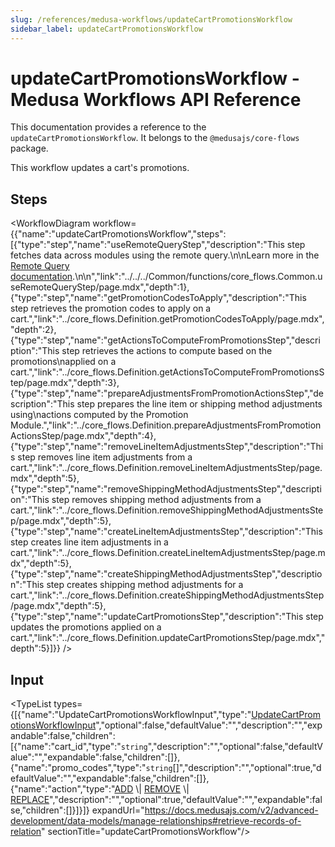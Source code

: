 ```yaml
---
slug: /references/medusa-workflows/updateCartPromotionsWorkflow
sidebar_label: updateCartPromotionsWorkflow
---
```



# updateCartPromotionsWorkflow - Medusa Workflows API Reference

This documentation provides a reference to the `updateCartPromotionsWorkflow`. It belongs to the `@medusajs/core-flows` package.

This workflow updates a cart's promotions.

## Steps

<WorkflowDiagram workflow={{"name":"updateCartPromotionsWorkflow","steps":[{"type":"step","name":"useRemoteQueryStep","description":"This step fetches data across modules using the remote query.\n\nLearn more in the [Remote Query documentation](https://docs.medusajs.com/v2/advanced-development/modules/remote-query).\n\n","link":"../../../Common/functions/core_flows.Common.useRemoteQueryStep/page.mdx","depth":1},{"type":"step","name":"getPromotionCodesToApply","description":"This step retrieves the promotion codes to apply on a cart.","link":"../core_flows.Definition.getPromotionCodesToApply/page.mdx","depth":2},{"type":"step","name":"getActionsToComputeFromPromotionsStep","description":"This step retrieves the actions to compute based on the promotions\napplied on a cart.","link":"../core_flows.Definition.getActionsToComputeFromPromotionsStep/page.mdx","depth":3},{"type":"step","name":"prepareAdjustmentsFromPromotionActionsStep","description":"This step prepares the line item or shipping method adjustments using\nactions computed by the Promotion Module.","link":"../core_flows.Definition.prepareAdjustmentsFromPromotionActionsStep/page.mdx","depth":4},{"type":"step","name":"removeLineItemAdjustmentsStep","description":"This step removes line item adjustments from a cart.","link":"../core_flows.Definition.removeLineItemAdjustmentsStep/page.mdx","depth":5},{"type":"step","name":"removeShippingMethodAdjustmentsStep","description":"This step removes shipping method adjustments from a cart.","link":"../core_flows.Definition.removeShippingMethodAdjustmentsStep/page.mdx","depth":5},{"type":"step","name":"createLineItemAdjustmentsStep","description":"This step creates line item adjustments in a cart.","link":"../core_flows.Definition.createLineItemAdjustmentsStep/page.mdx","depth":5},{"type":"step","name":"createShippingMethodAdjustmentsStep","description":"This step creates shipping method adjustments for a cart.","link":"../core_flows.Definition.createShippingMethodAdjustmentsStep/page.mdx","depth":5},{"type":"step","name":"updateCartPromotionsStep","description":"This step updates the promotions applied on a cart.","link":"../core_flows.Definition.updateCartPromotionsStep/page.mdx","depth":5}]}} />

## Input

<TypeList types={[{"name":"UpdateCartPromotionsWorkflowInput","type":"[UpdateCartPromotionsWorkflowInput](../../../types/core_flows.UpdateCartPromotionsWorkflowInput/page.mdx)","optional":false,"defaultValue":"","description":"","expandable":false,"children":[{"name":"cart_id","type":"`string`","description":"","optional":false,"defaultValue":"","expandable":false,"children":[]},{"name":"promo_codes","type":"`string`[]","description":"","optional":true,"defaultValue":"","expandable":false,"children":[]},{"name":"action","type":"[ADD](../../../../utils/PromotionUtils/enums/utils.PromotionUtils.PromotionActions/page.mdx#add) \\| [REMOVE](../../../../utils/PromotionUtils/enums/utils.PromotionUtils.PromotionActions/page.mdx#remove) \\| [REPLACE](../../../../utils/PromotionUtils/enums/utils.PromotionUtils.PromotionActions/page.mdx#replace)","description":"","optional":true,"defaultValue":"","expandable":false,"children":[]}]}]} expandUrl="https://docs.medusajs.com/v2/advanced-development/data-models/manage-relationships#retrieve-records-of-relation" sectionTitle="updateCartPromotionsWorkflow"/>

